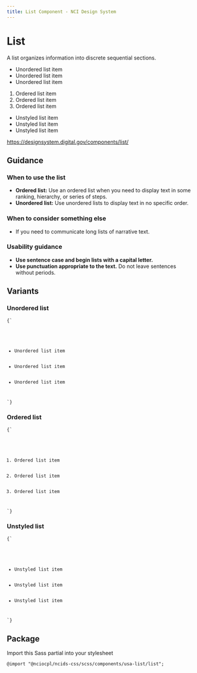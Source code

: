 ```yaml
---
title: List Component - NCI Design System
---
```



# List

A list organizes information into discrete sequential sections.

<div className="display-flex flex-row flex-justify bg-base-lightest padding-3">
	<ul className="usa-list margin-y-0">
		<li>Unordered list item</li>
		<li>Unordered list item</li>
		<li>Unordered list item</li>
	</ul>
	<ol className="usa-list margin-y-0">
		<li>Ordered list item</li>
		<li>Ordered list item</li>
		<li>Ordered list item</li>
	</ol>
	<ul className="usa-list usa-list--unstyled">
		<li>Unstyled list item</li>
		<li>Unstyled list item</li>
		<li>Unstyled list item</li>
	</ul>
</div>

https://designsystem.digital.gov/components/list/

## Guidance

### When to use the list

- **Ordered list:** Use an ordered list when you need to display text in some ranking, hierarchy, or series of steps.
- **Unordered list:** Use unordered lists to display text in no specific order.

### When to consider something else

- If you need to communicate long lists of narrative text.

### Usability guidance

- **Use sentence case and begin lists with a capital letter.**
- **Use punctuation appropriate to the text.** Do not leave sentences without periods.

## Variants

### Unordered list

<Tabs label="code">

<TabItem displayText="HTML" id="html">

<Code className="html">{`
<ul class="usa-list">
  <li>Unordered list item</li>
  <li>Unordered list item</li>
  <li>Unordered list item</li>
</ul>
`}</Code>

</TabItem>
</Tabs>

### Ordered list

<Tabs label="code">

<TabItem displayText="HTML" id="html">

<Code className="html">{`
<ol class="usa-list">
  <li>Ordered list item</li>
  <li>Ordered list item</li>
  <li>Ordered list item</li>
</ol>
`}</Code>

</TabItem>

</Tabs>

### Unstyled list

<Tabs label="code">

<TabItem displayText="HTML" id="html">

<Code className="html">{`
<ul class="usa-list usa-list--unstyled">
  <li>Unstyled list item</li>
  <li>Unstyled list item</li>
  <li>Unstyled list item</li>
</ul>
`}</Code>

</TabItem>

</Tabs>

## Package

Import this Sass partial into your stylesheet

    @import "@nciocpl/ncids-css/scss/components/usa-list/list";
